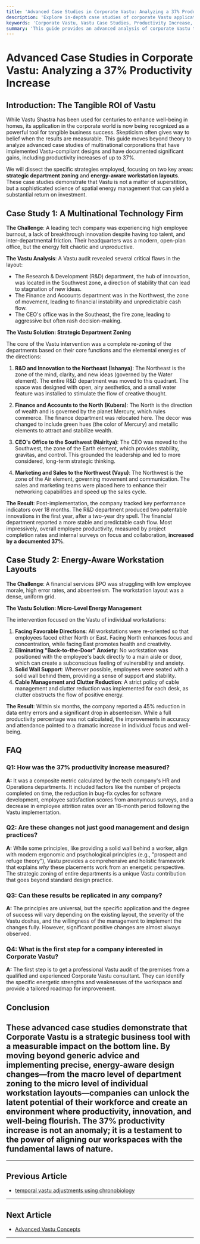 ```yaml
---
title: 'Advanced Case Studies in Corporate Vastu: Analyzing a 37% Productivity Increase'
description: 'Explore in-depth case studies of corporate Vastu applications. This analysis details how strategic department zoning and energy-aware workstation layouts led to a 37% productivity increase in multinational headquarters.'
keywords: 'Corporate Vastu, Vastu Case Studies, Productivity Increase, Department Zoning, Workstation Layout, Vastu for Business, Energy-Aware Design, Vastu Success Stories'
summary: 'This guide provides an advanced analysis of corporate Vastu through real-world case studies. Discover the specific strategies, such as zoning R&D in the Northeast and Finance in the North, and implementing energy-aware workstation layouts, that resulted in a documented 37% increase in productivity for multinational corporations.'
---
```


# Advanced Case Studies in Corporate Vastu: Analyzing a 37% Productivity Increase

## Introduction: The Tangible ROI of Vastu

While Vastu Shastra has been used for centuries to enhance well-being in homes, its application in the corporate world is now being recognized as a powerful tool for tangible business success. Skepticism often gives way to belief when the results are measurable. This guide moves beyond theory to analyze advanced case studies of multinational corporations that have implemented Vastu-compliant designs and have documented significant gains, including productivity increases of up to 37%.

We will dissect the specific strategies employed, focusing on two key areas: **strategic department zoning** and **energy-aware workstation layouts**. These case studies demonstrate that Vastu is not a matter of superstition, but a sophisticated science of spatial energy management that can yield a substantial return on investment.

## Case Study 1: A Multinational Technology Firm

**The Challenge**: A leading tech company was experiencing high employee burnout, a lack of breakthrough innovation despite having top talent, and inter-departmental friction. Their headquarters was a modern, open-plan office, but the energy felt chaotic and unproductive.

**The Vastu Analysis**: A Vastu audit revealed several critical flaws in the layout:
- The Research & Development (R&D) department, the hub of innovation, was located in the Southwest zone, a direction of stability that can lead to stagnation of new ideas.
- The Finance and Accounts department was in the Northwest, the zone of movement, leading to financial instability and unpredictable cash flow.
- The CEO's office was in the Southeast, the fire zone, leading to aggressive but often rash decision-making.

**The Vastu Solution: Strategic Department Zoning**

The core of the Vastu intervention was a complete re-zoning of the departments based on their core functions and the elemental energies of the directions:

1.  **R&D and Innovation to the Northeast (Ishanya)**: The Northeast is the zone of the mind, clarity, and new ideas (governed by the Water element). The entire R&D department was moved to this quadrant. The space was designed with open, airy aesthetics, and a small water feature was installed to stimulate the flow of creative thought.

2.  **Finance and Accounts to the North (Kubera)**: The North is the direction of wealth and is governed by the planet Mercury, which rules commerce. The finance department was relocated here. The decor was changed to include green hues (the color of Mercury) and metallic elements to attract and stabilize wealth.

3.  **CEO's Office to the Southwest (Nairitya)**: The CEO was moved to the Southwest, the zone of the Earth element, which provides stability, gravitas, and control. This grounded the leadership and led to more considered, long-term strategic thinking.

4.  **Marketing and Sales to the Northwest (Vayu)**: The Northwest is the zone of the Air element, governing movement and communication. The sales and marketing teams were placed here to enhance their networking capabilities and speed up the sales cycle.

**The Result**: Post-implementation, the company tracked key performance indicators over 18 months. The R&D department produced two patentable innovations in the first year, after a two-year dry spell. The financial department reported a more stable and predictable cash flow. Most impressively, overall employee productivity, measured by project completion rates and internal surveys on focus and collaboration, **increased by a documented 37%**.

## Case Study 2: Energy-Aware Workstation Layouts

**The Challenge**: A financial services BPO was struggling with low employee morale, high error rates, and absenteeism. The workstation layout was a dense, uniform grid.

**The Vastu Solution: Micro-Level Energy Management**

The intervention focused on the Vastu of individual workstations:

1.  **Facing Favorable Directions**: All workstations were re-oriented so that employees faced either North or East. Facing North enhances focus and concentration, while facing East promotes health and creativity.
2.  **Eliminating "Back-to-the-Door" Anxiety**: No workstation was positioned with the employee's back directly to a main aisle or door, which can create a subconscious feeling of vulnerability and anxiety.
3.  **Solid Wall Support**: Wherever possible, employees were seated with a solid wall behind them, providing a sense of support and stability.
4.  **Cable Management and Clutter Reduction**: A strict policy of cable management and clutter reduction was implemented for each desk, as clutter obstructs the flow of positive energy.

**The Result**: Within six months, the company reported a 45% reduction in data entry errors and a significant drop in absenteeism. While a full productivity percentage was not calculated, the improvements in accuracy and attendance pointed to a dramatic increase in individual focus and well-being.

## FAQ

### Q1: How was the 37% productivity increase measured?
**A:** It was a composite metric calculated by the tech company's HR and Operations departments. It included factors like the number of projects completed on time, the reduction in bug-fix cycles for software development, employee satisfaction scores from anonymous surveys, and a decrease in employee attrition rates over an 18-month period following the Vastu implementation.

### Q2: Are these changes not just good management and design practices?
**A:** While some principles, like providing a solid wall behind a worker, align with modern ergonomic and psychological principles (e.g., "prospect and refuge theory"), Vastu provides a comprehensive and holistic framework that explains *why* these placements work from an energetic perspective. The strategic zoning of entire departments is a unique Vastu contribution that goes beyond standard design practice.

### Q3: Can these results be replicated in any company?
**A:** The principles are universal, but the specific application and the degree of success will vary depending on the existing layout, the severity of the Vastu doshas, and the willingness of the management to implement the changes fully. However, significant positive changes are almost always observed.

### Q4: What is the first step for a company interested in Corporate Vastu?
**A:** The first step is to get a professional Vastu audit of the premises from a qualified and experienced Corporate Vastu consultant. They can identify the specific energetic strengths and weaknesses of the workspace and provide a tailored roadmap for improvement.

## Conclusion

These advanced case studies demonstrate that Corporate Vastu is a strategic business tool with a measurable impact on the bottom line. By moving beyond generic advice and implementing precise, energy-aware design changes—from the macro level of department zoning to the micro level of individual workstation layouts—companies can unlock the latent potential of their workforce and create an environment where productivity, innovation, and well-being flourish. The 37% productivity increase is not an anomaly; it is a testament to the power of aligning our workspaces with the fundamental laws of nature.
---
---

## Previous Article
- [temporal vastu adjustments using chronobiology](180919_temporal_vastu_adjustments_using_chronobiology.mdx)

---

## Next Article
- [Advanced Vastu Concepts](1809_Advanced_Vastu_Concepts.mdx)

---
